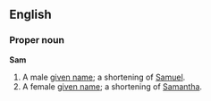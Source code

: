 ==English==

===Proper noun===
'''Sam'''
# A male [[given name]]; a shortening of [[Samuel]].
# A female [[given name]]; a shortening of [[Samantha]].